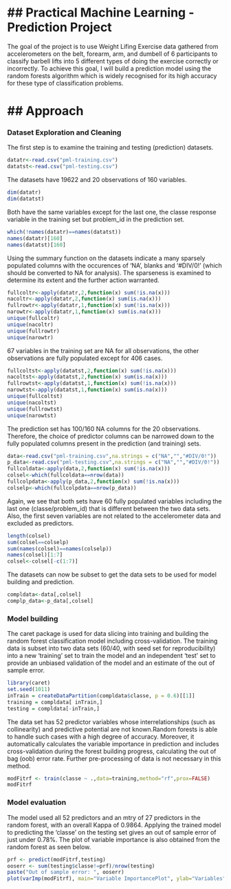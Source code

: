 ## Practical Machine Learning - Prediction Project
========================================================
The goal of the project is to use Weight Lifing Exercise data gathered from accelerometers on the belt, forearm, arm, and dumbell of 6 participants to classify barbell lifts into 5 different types of doing the exercise correctly or incorrectly. To achieve this goal, I will build a prediction model using the random forests algorithm which is widely recognised for its high accuracy for these type of classification problems.
 
## Approach
========================================================
### Dataset Exploration and Cleaning 
The first step is to examine the training and testing (prediction) datasets. 
```r
datatr<-read.csv("pml-training.csv")
datatst<-read.csv("pml-testing.csv")
```
The datasets have 19622 and 20 observations of 160 variables.

```r
dim(datatr)
dim(datatst)
```
Both have the same variables except for the last one, the classe response variable in the training set but problem_id in the prediction set.
```r
which(!names(datatr)==names(datatst))
names(datatr)[160]
names(datatst)[160]
```
Using the summary function on the datasets indicate a many sparsely populated columns with the occurences of 'NA', blanks and '#DIV/0!' (which should be converted to NA for analysis). The sparseness is examined to determine its extent and the further action warranted.  
```r
fullcoltr<-apply(datatr,2,function(x) sum(!is.na(x)))
nacoltr<-apply(datatr,2,function(x) sum(is.na(x)))
fullrowtr<-apply(datatr,1,function(x) sum(!is.na(x)))
narowtr<-apply(datatr,1,function(x) sum(is.na(x)))
unique(fullcoltr)
unique(nacoltr)
unique(fullrowtr)
unique(narowtr) 
```
67 variables in the training set are NA for all observations, the other observations are fully populated except for 406 cases.
```r
fullcoltst<-apply(datatst,2,function(x) sum(!is.na(x)))
nacoltst<-apply(datatst,2,function(x) sum(is.na(x)))
fullrowtst<-apply(datatst,1,function(x) sum(!is.na(x)))
narowtst<-apply(datatst,1,function(x) sum(is.na(x)))
unique(fullcoltst)
unique(nacoltst)
unique(fullrowtst)
unique(narowtst)
```
The prediction set has 100/160 NA columns for the 20 observations. Therefore, the choice of predictor columns can be narrowed down to the fully populated columns present in the prediction (and training) sets.  
```r
data<-read.csv("pml-training.csv",na.strings = c("NA","","#DIV/0!"))
p_data<-read.csv("pml-testing.csv",na.strings = c("NA","","#DIV/0!"))
fullcoldata<-apply(data,2,function(x) sum(!is.na(x)))
colsel<-which(fullcoldata==nrow(data))
fullcolpdata<-apply(p_data,2,function(x) sum(!is.na(x)))
colselp<-which(fullcolpdata==nrow(p_data))
```
Again, we see that both sets have 60 fully populated variables including the last one (classe/problem_id) that is different between the two data sets. Also, the first seven variables are not related to the accelerometer data and excluded as predictors.
```r
length(colsel)
sum(colsel==colselp)
sum(names(colsel)==names(colselp))
names(colsel)[1:7]
colsel<-colsel[-c(1:7)]
```
The datasets can now be subset to get the data sets to be used for model building and prediction.
```r
compldata<-data[,colsel]
complp_data<-p_data[,colsel]
```
### Model building 
The caret package is used for data slicing into training and building the random forest classification model including cross-validation. The training data is subset into two data sets (60/40, with seed set for reproducibility) into a new 'training' set to train the model and an independent 'test' set to provide an unbiased validation of the model and an estimate of the out of sample error.
```r
library(caret)
set.seed(1011)
inTrain = createDataPartition(compldata$classe, p = 0.6)[[1]]
training = compldata[ inTrain,]
testing = compldata[-inTrain,]
```
The data set has 52 predictor variables whose interrelationships (such as collinearity) and predictive potential are not known.Random forests is able to handle such cases with a high degree of accuracy. Moreover, it automatically calculates the variable importance in prediction and includes cross-validation during the forest building progress, calculating the out of bag (oob) error rate. Further pre-processing of data is not necessary in this method.
```r
modFitrf <- train(classe ~ .,data=training,method="rf",prox=FALSE)
modFitrf
```
### Model evaluation
The model used all 52 predictors and an mtry of 27 predictors in the random forest, with an overall Kappa of 0.9864. Applying the trained model to predicting the 'classe' on the testing set gives an out of sample error of just under 0.78%. The plot of variable importance is also obtained from the random forest as seen below.

```r
prf <- predict(modFitrf,testing)
ooserr <- sum(testing$classe!=prf)/nrow(testing)
paste("Out of sample error: ", ooserr)
plot(varImp(modFitrf), main="Variable ImportancePlot", ylab="Variables")
```
